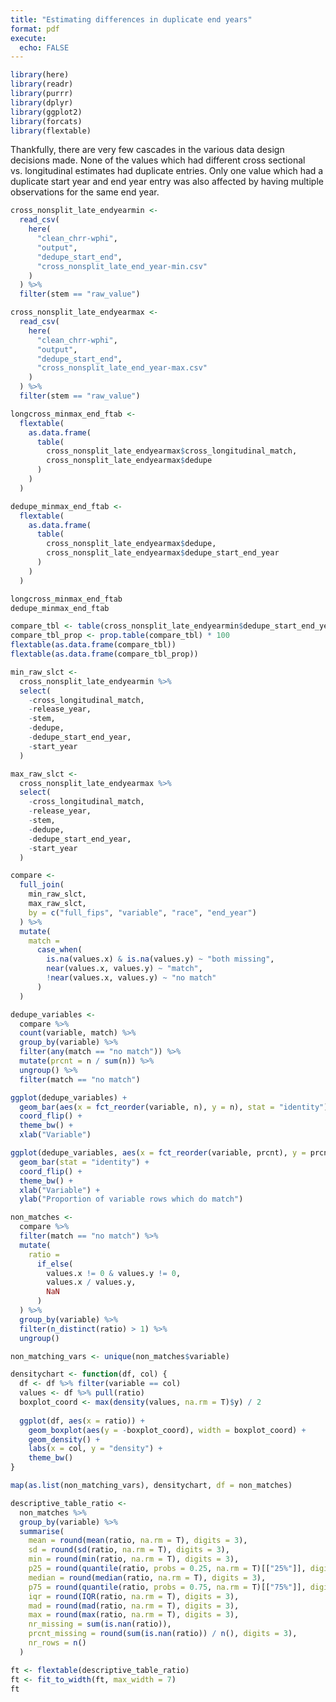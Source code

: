 ```yaml
---
title: "Estimating differences in duplicate end years"
format: pdf
execute:
  echo: FALSE
---
```


```r
library(here)
library(readr)
library(purrr)
library(dplyr)
library(ggplot2)
library(forcats)
library(flextable)
```

Thankfully, there are very few cascades in the various data design decisions made. None of the values which had different cross sectional vs. longitudinal estimates had duplicate entries. Only one value which had a duplicate start year and end year entry was also affected by having multiple observations for the same end year.

```r
cross_nonsplit_late_endyearmin <-
  read_csv(
    here(
      "clean_chrr-wphi",
      "output",
      "dedupe_start_end",
      "cross_nonsplit_late_end_year-min.csv"
    )
  ) %>%
  filter(stem == "raw_value")

cross_nonsplit_late_endyearmax <-
  read_csv(
    here(
      "clean_chrr-wphi",
      "output",
      "dedupe_start_end",
      "cross_nonsplit_late_end_year-max.csv"
    )
  ) %>%
  filter(stem == "raw_value")
```

```r
longcross_minmax_end_ftab <-
  flextable(
    as.data.frame(
      table(
        cross_nonsplit_late_endyearmax$cross_longitudinal_match,
        cross_nonsplit_late_endyearmax$dedupe
      )
    )
  )

dedupe_minmax_end_ftab <-
  flextable(
    as.data.frame(
      table(
        cross_nonsplit_late_endyearmax$dedupe,
        cross_nonsplit_late_endyearmax$dedupe_start_end_year
      )
    )
  )

longcross_minmax_end_ftab
dedupe_minmax_end_ftab
```

```r
compare_tbl <- table(cross_nonsplit_late_endyearmin$dedupe_start_end_year)
compare_tbl_prop <- prop.table(compare_tbl) * 100
flextable(as.data.frame(compare_tbl))
flextable(as.data.frame(compare_tbl_prop))
```

```r
min_raw_slct <-
  cross_nonsplit_late_endyearmin %>%
  select(
    -cross_longitudinal_match,
    -release_year,
    -stem,
    -dedupe,
    -dedupe_start_end_year,
    -start_year
  )

max_raw_slct <-
  cross_nonsplit_late_endyearmax %>%
  select(
    -cross_longitudinal_match,
    -release_year,
    -stem,
    -dedupe,
    -dedupe_start_end_year,
    -start_year
  )

compare <-
  full_join(
    min_raw_slct,
    max_raw_slct,
    by = c("full_fips", "variable", "race", "end_year")
  ) %>%
  mutate(
    match =
      case_when(
        is.na(values.x) & is.na(values.y) ~ "both missing",
        near(values.x, values.y) ~ "match",
        !near(values.x, values.y) ~ "no match"
      )
  )

dedupe_variables <-
  compare %>%
  count(variable, match) %>%
  group_by(variable) %>%
  filter(any(match == "no match")) %>%
  mutate(prcnt = n / sum(n)) %>%
  ungroup() %>%
  filter(match == "no match")
```

```r
ggplot(dedupe_variables) +
  geom_bar(aes(x = fct_reorder(variable, n), y = n), stat = "identity") +
  coord_flip() +
  theme_bw() +
  xlab("Variable")

ggplot(dedupe_variables, aes(x = fct_reorder(variable, prcnt), y = prcnt)) +
  geom_bar(stat = "identity") +
  coord_flip() +
  theme_bw() +
  xlab("Variable") +
  ylab("Proportion of variable rows which do match")
```

```r
non_matches <-
  compare %>%
  filter(match == "no match") %>%
  mutate(
    ratio =
      if_else(
        values.x != 0 & values.y != 0,
        values.x / values.y,
        NaN
      )
  ) %>%
  group_by(variable) %>%
  filter(n_distinct(ratio) > 1) %>%
  ungroup()

non_matching_vars <- unique(non_matches$variable)
```

```r
densitychart <- function(df, col) {
  df <- df %>% filter(variable == col)
  values <- df %>% pull(ratio)
  boxplot_coord <- max(density(values, na.rm = T)$y) / 2
  
  ggplot(df, aes(x = ratio)) +
    geom_boxplot(aes(y = -boxplot_coord), width = boxplot_coord) +
    geom_density() +
    labs(x = col, y = "density") +
    theme_bw()
}

map(as.list(non_matching_vars), densitychart, df = non_matches)
```

```r
descriptive_table_ratio <-
  non_matches %>%
  group_by(variable) %>%
  summarise(
    mean = round(mean(ratio, na.rm = T), digits = 3),
    sd = round(sd(ratio, na.rm = T), digits = 3),
    min = round(min(ratio, na.rm = T), digits = 3),
    p25 = round(quantile(ratio, probs = 0.25, na.rm = T)[["25%"]], digits = 3),
    median = round(median(ratio, na.rm = T), digits = 3),
    p75 = round(quantile(ratio, probs = 0.75, na.rm = T)[["75%"]], digits = 3),
    iqr = round(IQR(ratio, na.rm = T), digits = 3),
    mad = round(mad(ratio, na.rm = T), digits = 3),
    max = round(max(ratio, na.rm = T), digits = 3),
    nr_missing = sum(is.nan(ratio)),
    prcnt_missing = round(sum(is.nan(ratio)) / n(), digits = 3),
    nr_rows = n()
  )

ft <- flextable(descriptive_table_ratio)
ft <- fit_to_width(ft, max_width = 7)
ft
```
